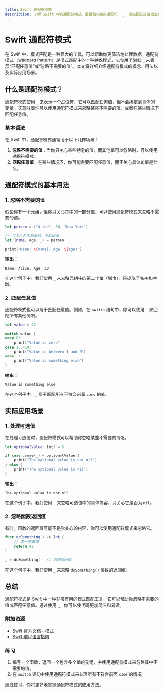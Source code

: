 ```yaml
---
title: Swift 通配符模式
description: 了解 Swift 中的通配符模式，掌握如何使用通配符 `_` 来匹配任意值或忽略不需要的值。
---
```


# Swift 通配符模式

在 Swift 中，模式匹配是一种强大的工具，可以帮助你更简洁地处理数据。通配符模式（Wildcard Pattern）是模式匹配中的一种特殊模式，它使用下划线 `_` 来表示“匹配任意值”或“忽略不需要的值”。本文将详细介绍通配符模式的概念、用法以及实际应用场景。

## 什么是通配符模式？

通配符模式使用 `_` 来表示一个占位符，它可以匹配任何值，但不会绑定到具体的变量。这意味着你可以使用通配符模式来忽略某些不需要的值，或者在某些情况下匹配任意值。

### 基本语法

在 Swift 中，通配符模式通常用于以下几种场景：

1. **忽略不需要的值**：当你只关心某些特定的值，而其他值可以忽略时，可以使用通配符模式。
2. **匹配任意值**：在某些情况下，你可能需要匹配任意值，而不关心具体的值是什么。

## 通配符模式的基本用法

### 1. 忽略不需要的值

假设你有一个元组，但你只关心其中的一部分值，可以使用通配符模式来忽略不需要的值。

```swift
let person = ("Alice", 30, "New York")

// 只关心名字和年龄，忽略城市
let (name, age, _) = person

print("Name: \(name), Age: \(age)")
```

**输出：**
```
Name: Alice, Age: 30
```

在这个例子中，我们使用 `_` 来忽略元组中的第三个值（城市），只提取了名字和年龄。

### 2. 匹配任意值

通配符模式也可以用于匹配任意值。例如，在 `switch` 语句中，你可以使用 `_` 来匹配所有其他情况。

```swift
let value = 42

switch value {
case 0:
    print("Value is zero")
case 1..<10:
    print("Value is between 1 and 9")
case _:
    print("Value is something else")
}
```

**输出：**
```
Value is something else
```

在这个例子中，`_` 用于匹配所有不符合前面 `case` 的值。

## 实际应用场景

### 1. 处理可选值

在处理可选值时，通配符模式可以帮助你忽略某些不需要的情况。

```swift
let optionalValue: Int? = 5

if case .some(_) = optionalValue {
    print("The optional value is not nil")
} else {
    print("The optional value is nil")
}
```

**输出：**
```
The optional value is not nil
```

在这个例子中，我们使用 `_` 来忽略可选值中的具体内容，只关心它是否为 `nil`。

### 2. 忽略函数返回值

有时，函数的返回值可能不是你关心的内容，你可以使用通配符模式来忽略它。

```swift
func doSomething() -> Int {
    // 做一些事情
    return 42
}

_ = doSomething()  // 忽略返回值
```

在这个例子中，我们使用 `_` 来忽略 `doSomething()` 函数的返回值。

## 总结

通配符模式是 Swift 中一种非常有用的模式匹配工具，它可以帮助你忽略不需要的值或匹配任意值。通过使用 `_`，你可以使代码更加简洁和易读。

### 附加资源

- [Swift 官方文档 - 模式](https://docs.swift.org/swift-book/ReferenceManual/Patterns.html)
- [Swift 编程语言指南](https://docs.swift.org/swift-book/LanguageGuide/TheBasics.html)

### 练习

1. 编写一个函数，返回一个包含多个值的元组，并使用通配符模式来忽略其中不需要的值。
2. 在 `switch` 语句中使用通配符模式来处理所有不符合前面 `case` 的情况。

通过练习，你将更好地掌握通配符模式的使用方法。